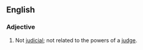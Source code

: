 ==English==
===Adjective===
{{en-adj}}
# Not [[judicial]]; not related to the powers of a [[judge]].